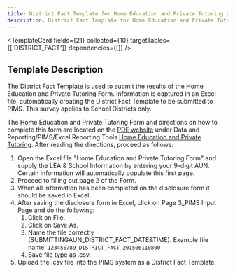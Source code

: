 ```yaml
---
title: District Fact Template for Home Education and Private Tutoring Data
description: District Fact Template for Home Education and Private Tutoring Data Documentation
---
```


<TemplateCard
  fields={21}
  collected={10}
  targetTables={['DISTRICT_FACT']}
  dependencies={[]}
/>

## Template Description

The District Fact Template is used to submit the results of the Home Education and Private Tutoring Form. Information is captured in an Excel file, automatically creating the District Fact Template to be submitted to PIMS. This survey applies to School Districts only.

The Home Education and Private Tutoring Form and directions on how to complete this form are located on the [PDE website](http://www.education.pa.gov/) under Data and Reporting/PIMS/Excel Reporting Tools [Home Education and Private Tutoring](https://www.education.pa.gov/Documents/Teachers-Administrators/PIMS/Excel%20Reporting%20Tools/Home%20Education%20Report.xlsx). After reading the directions, proceed as follows:

1. Open the Excel file "Home Education and Private Tutoring Form" and supply the LEA & School Information by entering your 9-digit AUN. Certain information will automatically populate this first page.
2. Proceed to filling out page 2 of the Form.
3. When all information has been completed on the disclosure form it should be saved in Excel.
4. After saving the disclosure form in Excel, click on Page 3_PIMS Input Page and do the following:
   1. Click on File.
   2. Click on Save As.
   3. Name the file correctly (SUBMITTINGAUN_DISTRICT_FACT_DATE&TIME). Example file name: `123456789_DISTRICT_FACT_201506110800`
   4. Save file type as .csv.
5. Upload the .csv file into the PIMS system as a District Fact Template.